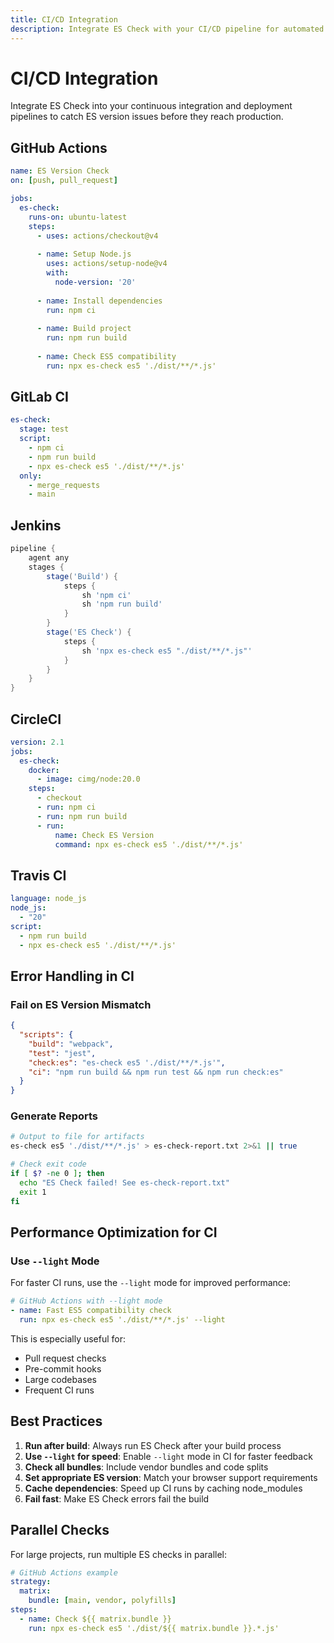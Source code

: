 ```yaml
---
title: CI/CD Integration
description: Integrate ES Check with your CI/CD pipeline for automated ES version checking
---
```


# CI/CD Integration

Integrate ES Check into your continuous integration and deployment pipelines to catch ES version issues before they reach production.

## GitHub Actions

```yaml
name: ES Version Check
on: [push, pull_request]

jobs:
  es-check:
    runs-on: ubuntu-latest
    steps:
      - uses: actions/checkout@v4
      
      - name: Setup Node.js
        uses: actions/setup-node@v4
        with:
          node-version: '20'
          
      - name: Install dependencies
        run: npm ci
        
      - name: Build project
        run: npm run build
        
      - name: Check ES5 compatibility
        run: npx es-check es5 './dist/**/*.js'
```

## GitLab CI

```yaml
es-check:
  stage: test
  script:
    - npm ci
    - npm run build
    - npx es-check es5 './dist/**/*.js'
  only:
    - merge_requests
    - main
```

## Jenkins

```groovy
pipeline {
    agent any
    stages {
        stage('Build') {
            steps {
                sh 'npm ci'
                sh 'npm run build'
            }
        }
        stage('ES Check') {
            steps {
                sh 'npx es-check es5 "./dist/**/*.js"'
            }
        }
    }
}
```

## CircleCI

```yaml
version: 2.1
jobs:
  es-check:
    docker:
      - image: cimg/node:20.0
    steps:
      - checkout
      - run: npm ci
      - run: npm run build
      - run:
          name: Check ES Version
          command: npx es-check es5 './dist/**/*.js'
```

## Travis CI

```yaml
language: node_js
node_js:
  - "20"
script:
  - npm run build
  - npx es-check es5 './dist/**/*.js'
```

## Error Handling in CI

### Fail on ES Version Mismatch

```json
{
  "scripts": {
    "build": "webpack",
    "test": "jest",
    "check:es": "es-check es5 './dist/**/*.js'",
    "ci": "npm run build && npm run test && npm run check:es"
  }
}
```

### Generate Reports

```bash
# Output to file for artifacts
es-check es5 './dist/**/*.js' > es-check-report.txt 2>&1 || true

# Check exit code
if [ $? -ne 0 ]; then
  echo "ES Check failed! See es-check-report.txt"
  exit 1
fi
```

## Performance Optimization for CI

### Use `--light` Mode

For faster CI runs, use the `--light` mode for improved performance:

```yaml
# GitHub Actions with --light mode
- name: Fast ES5 compatibility check
  run: npx es-check es5 './dist/**/*.js' --light
```

This is especially useful for:
- Pull request checks
- Pre-commit hooks
- Large codebases
- Frequent CI runs

## Best Practices

1. **Run after build**: Always run ES Check after your build process
2. **Use `--light` for speed**: Enable `--light` mode in CI for faster feedback
3. **Check all bundles**: Include vendor bundles and code splits
4. **Set appropriate ES version**: Match your browser support requirements
5. **Cache dependencies**: Speed up CI runs by caching node_modules
6. **Fail fast**: Make ES Check errors fail the build

## Parallel Checks

For large projects, run multiple ES checks in parallel:

```yaml
# GitHub Actions example
strategy:
  matrix:
    bundle: [main, vendor, polyfills]
steps:
  - name: Check ${{ matrix.bundle }}
    run: npx es-check es5 './dist/${{ matrix.bundle }}.*.js'
```
